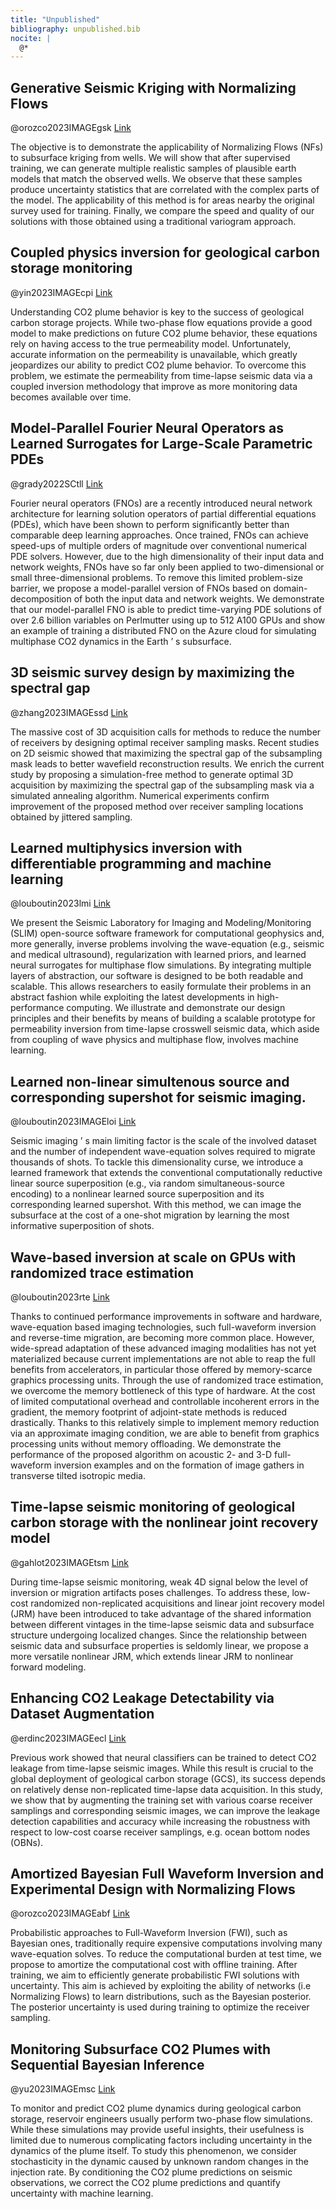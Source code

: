 ```yaml
---
title: "Unpublished"
bibliography: unpublished.bib
nocite: |
  @*
---
```


## Generative Seismic Kriging with Normalizing Flows

@orozco2023IMAGEgsk  [Link](https://slimgroup.github.io/IMAGE2023/BayesianKrig/abstract.html)

The objective is to demonstrate the applicability of Normalizing Flows (NFs) to subsurface kriging from wells. We will show that after supervised training, we can generate multiple realistic samples of plausible earth models that match the observed wells. We observe that these samples produce uncertainty statistics that are correlated with the complex parts of the model. The applicability of this method is for areas nearby the original survey used for training. Finally, we compare the speed and quality of our solutions with those obtained using a traditional variogram approach.

## Coupled physics inversion for geological carbon storage monitoring

@yin2023IMAGEcpi  [Link](https://slimgroup.github.io/IMAGE2023/yin2023IMAGEend2end/abstract.html)

Understanding CO2 plume behavior is key to the success of geological carbon storage projects. While two-phase flow equations provide a good model to make predictions on future CO2 plume behavior, these equations rely on having access to the true permeability model. Unfortunately, accurate information on the permeability is unavailable, which greatly jeopardizes our ability to predict CO2 plume behavior. To overcome this problem, we estimate the permeability from time-lapse seismic data via a coupled inversion methodology that improve as more monitoring data becomes available over time.

## Model-Parallel Fourier Neural Operators as Learned Surrogates for Large-Scale Parametric PDEs

@grady2022SCtll  [Link](https://slim.gatech.edu/Publications/Public/Submitted/2022/grady2022SCtll/grady2022SCtll.pdf)

Fourier neural operators (FNOs) are a recently introduced neural network architecture for learning solution operators of partial differential equations (PDEs), which have been shown to perform significantly better than comparable deep learning approaches. Once trained, FNOs can achieve speed-ups of multiple orders of magnitude over conventional numerical PDE solvers. However, due to the high dimensionality of their input data and network weights, FNOs have so far only been applied to two-dimensional or small three-dimensional problems. To remove this limited problem-size barrier, we propose a model-parallel version of FNOs based on domain-decomposition of both the input data and network weights. We demonstrate that our model-parallel FNO is able to predict time-varying PDE solutions of over 2.6 billion variables on Perlmutter using up to 512 A100 GPUs and show an example of training a distributed FNO on the Azure cloud for simulating multiphase CO2 dynamics in the Earth ' s subsurface.

## 3D seismic survey design by maximizing the spectral gap

@zhang2023IMAGEssd  [Link](https://slimgroup.github.io/IMAGE2023/zhang2023IMAGEsg/abstract.html)

The massive cost of 3D acquisition calls for methods to reduce the number of receivers by designing optimal receiver sampling masks. Recent studies on 2D seismic showed that maximizing the spectral gap of the subsampling mask leads to better wavefield reconstruction results. We enrich the current study by proposing a simulation-free method to generate optimal 3D acquisition by maximizing the spectral gap of the subsampling mask via a simulated annealing algorithm. Numerical experiments confirm improvement of the proposed method over receiver sampling locations obtained by jittered sampling.

## Learned multiphysics inversion with differentiable programming and machine learning

@louboutin2023lmi  [Link](https://slim.gatech.edu/Publications/Public/Submitted/2023/louboutin2023lmi/le_software.html)

We present the Seismic Laboratory for Imaging and Modeling/Monitoring (SLIM) open-source software framework for computational geophysics and, more generally, inverse problems involving the wave-equation (e.g., seismic and medical ultrasound), regularization with learned priors, and learned neural surrogates for multiphase flow simulations. By integrating multiple layers of abstraction, our software is designed to be both readable and scalable. This allows researchers to easily formulate their problems in an abstract fashion while exploiting the latest developments in high-performance computing. We illustrate and demonstrate our design principles and their benefits by means of building a scalable prototype for permeability inversion from time-lapse crosswell seismic data, which aside from coupling of wave physics and multiphase flow, involves machine learning.

## Learned non-linear simultenous source and corresponding supershot for seismic imaging.

@louboutin2023IMAGEloi  [Link](https://slimgroup.github.io/IMAGE2023/OneShot/abstract.html)

Seismic imaging ' s main limiting factor is the scale of the involved dataset and the number of independent wave-equation solves required to migrate thousands of shots. To tackle this dimensionality curse, we introduce a learned framework that extends the conventional computationally reductive linear source superposition (e.g., via random simultaneous-source encoding) to a nonlinear learned source superposition and its corresponding learned supershot. With this method, we can image the subsurface at the cost of a one-shot migration by learning the most informative superposition of shots.

## Wave-based inversion at scale on GPUs with randomized trace estimation

@louboutin2023rte  [Link](https://slim.gatech.edu/Publications/Public/Submitted/2023/louboutin2023rte/paper.html)

Thanks to continued performance improvements in software and hardware, wave-equation based imaging technologies, such full-waveform inversion and reverse-time migration, are becoming more common place. However, wide-spread adaptation of these advanced imaging modalities has not yet materialized because current implementations are not able to reap the full benefits from accelerators, in particular those offered by memory-scarce graphics processing units. Through the use of randomized trace estimation, we overcome the memory bottleneck of this type of hardware. At the cost of limited computational overhead and controllable incoherent errors in the gradient, the memory footprint of adjoint-state methods is reduced drastically. Thanks to this relatively simple to implement memory reduction via an approximate imaging condition, we are able to benefit from graphics processing units without memory offloading. We demonstrate the performance of the proposed algorithm on acoustic 2- and 3-D full-waveform inversion examples and on the formation of image gathers in transverse tilted isotropic media.

## Time-lapse seismic monitoring of geological carbon storage with the nonlinear joint recovery model

@gahlot2023IMAGEtsm  [Link](https://slimgroup.github.io/IMAGE2023/NonLinear-JRM/abstract.html)

During time-lapse seismic monitoring, weak 4D signal below the level of inversion or migration artifacts poses challenges. To address these, low-cost randomized non-replicated acquisitions and linear joint recovery model (JRM) have been introduced to take advantage of the shared information between different vintages in the time-lapse seismic data and subsurface structure undergoing localized changes. Since the relationship between seismic data and subsurface properties is seldomly linear, we propose a more versatile nonlinear JRM, which extends linear JRM to nonlinear forward modeling.

## Enhancing CO2 Leakage Detectability via Dataset Augmentation

@erdinc2023IMAGEecl  [Link](https://slimgroup.github.io/IMAGE2023/DetectabilityWithVision/abstract.html)

Previous work showed that neural classifiers can be trained to detect CO2 leakage from time-lapse seismic images. While this result is crucial to the global deployment of geological carbon storage (GCS), its success depends on relatively dense non-replicated time-lapse data acquisition. In this study, we show that by augmenting the training set with various coarse receiver samplings and corresponding seismic images, we can improve the leakage detection capabilities and accuracy while increasing the robustness with respect to low-cost coarse receiver samplings, e.g. ocean bottom nodes (OBNs).

## Amortized Bayesian Full Waveform Inversion and Experimental Design with Normalizing Flows

@orozco2023IMAGEabf  [Link](https://slimgroup.github.io/IMAGE2023/BayesianFWI/abstract.html)

Probabilistic approaches to Full-Waveform Inversion (FWI), such as Bayesian ones, traditionally require expensive computations involving many wave-equation solves. To reduce the computational burden at test time, we propose to amortize the computational cost with offline training. After training, we aim to efficiently generate probabilistic FWI solutions with uncertainty. This aim is achieved by exploiting the ability of networks (i.e Normalizing Flows) to learn distributions, such as the Bayesian posterior. The posterior uncertainty is used during training to optimize the receiver sampling.

## Monitoring Subsurface CO2 Plumes with Sequential Bayesian Inference

@yu2023IMAGEmsc  [Link](https://slimgroup.github.io/IMAGE2023/SequentialBayes/abstract.html)

To monitor and predict CO2 plume dynamics during geological carbon storage, reservoir engineers usually perform two-phase flow simulations. While these simulations may provide useful insights, their usefulness is limited due to numerous complicating factors including uncertainty in the dynamics of the plume itself. To study this phenomenon, we consider stochasticity in the dynamic caused by unknown random changes in the injection rate. By conditioning the CO2 plume predictions on seismic observations, we correct the CO2 plume predictions and quantify uncertainty with machine learning.

